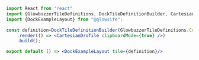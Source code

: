 ```jsx demo tile tall
import React from "react"
import {GlowbuzzerTileDefinitions, DockTileDefinitionBuilder, CartesianDroTile} from "@glowbuzzer/controls";
import {DockExampleLayout} from "@glowsite";

const definition=DockTileDefinitionBuilder(GlowbuzzerTileDefinitions.CARTESIAN_DRO)
    .render(() => <CartesianDroTile clipboardMode={true} />)
    .build();

export default () => <DockExampleLayout tile={definition}/>
```

